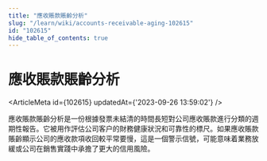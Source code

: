 ```yaml
---
title: "應收賬款賬齡分析"
slug: "/learn/wiki/accounts-receivable-aging-102615"
id: "102615"
hide_table_of_contents: true
---
```



# 應收賬款賬齡分析

<ArticleMeta id={102615} updatedAt={'2023-09-26 13:59:02'} />
<div className='border-solid border-b border-t-0 my-4 border-[var(--ifm-color-gray-300)]' />

應收賬款賬齡分析是一份根據發票未結清的時間長短對公司應收賬款進行分類的週期性報告。它被用作評估公司客户的財務健康狀況和可靠性的標尺。如果應收賬款賬齡顯示公司的應收款項收回較平常要慢，這是一個警示信號，可能意味着業務放緩或公司在銷售實踐中承擔了更大的信用風險。
